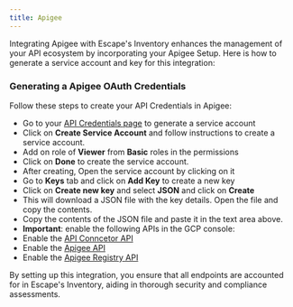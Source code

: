 ```yaml
---
title: Apigee
---
```


Integrating Apigee with Escape's Inventory enhances the management of your API ecosystem by incorporating your Apigee Setup. Here is how to generate a service account and key for this integration:

### Generating a Apigee OAuth Credentials

Follow these steps to create your API Credentials in Apigee:

- Go to your [API Credentials page](https://console.cloud.google.com/apis/credentials) to generate a service account
- Click on **Create Service Account** and follow instructions to create a service account.
- Add on role of **Viewer** from **Basic** roles in the permissions
- Click on **Done** to create the service account.
- After creating, Open the service account by clicking on it
- Go to **Keys** tab and click on **Add Key** to create a new key
- Click on **Create new key** and select **JSON** and click on **Create**
- This will download a JSON file with the key details. Open the file and copy the contents.
- Copy the contents of the JSON file and paste it in the text area above.
- **Important**: enable the following APIs in the GCP console:
- Enable the [API Conncetor API](https://console.cloud.google.com/apis/enableflow?apiid=connectors.googleapis.com)
- Enable the [Apigee API](https://console.cloud.google.com/apis/enableflow?apiid=apigee.googleapis.com)
- Enable the [Apigee Registry API](https://console.cloud.google.com/apis/enableflow?apiid=apigeeregistry.googleapis.com)

By setting up this integration, you ensure that all endpoints are accounted for in Escape's Inventory, aiding in thorough security and compliance assessments.
